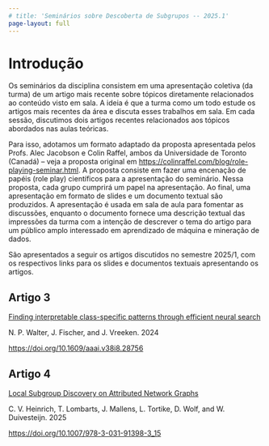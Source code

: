 ```yaml
---
# title: 'Seminários sobre Descoberta de Subgrupos -- 2025.1'
page-layout: full
---
```


# Introdução

Os seminários da disciplina consistem em uma apresentação coletiva (da turma) de um artigo mais recente
sobre tópicos diretamente relacionados ao conteúdo visto em sala. A ideia é que a turma
como um todo estude os artigos mais recentes da área e discuta esses trabalhos em sala.
Em cada sessão, discutimos dois artigos recentes relacionados aos tópicos abordados
nas aulas teóricas.

Para isso, adotamos um formato adaptado da proposta apresentada pelos Profs. Alec Jacobson
e Colin Raffel, ambos da Universidade de Toronto (Canadá) -- veja a proposta original
em <https://colinraffel.com/blog/role-playing-seminar.html>. A proposta consiste em
fazer uma encenação de papéis (role play) científicos para a apresentação do seminário.
Nessa proposta, cada grupo cumprirá um papel na apresentação. Ao final, uma apresentação
em formato de slides e um documento textual são produzidos. A apresentação é usada em sala
de aula para fomentar as discussões, enquanto o documento fornece uma descrição textual
das impressões da turma com a intenção de descrever o tema do artigo para um público 
amplo interessado em aprendizado de máquina e mineração de dados.

São apresentados a seguir os artigos discutidos no semestre 2025/1, com os respectivos
links para os slides e documentos textuais apresentando os artigos.

## Artigo 3

[Finding interpretable class-specific patterns through efficient neural search](seminario2/artigo3.qmd)

N. P. Walter, J. Fischer, and J. Vreeken. 2024

<https://doi.org/10.1609/aaai.v38i8.28756>


## Artigo 4

[Local Subgroup Discovery on Attributed Network Graphs](seminario2/artigo4.qmd)

C. V. Heinrich, T. Lombarts, J. Mallens, L. Tortike, D. Wolf, and W. Duivesteijn. 2025

<https://doi.org/10.1007/978-3-031-91398-3_15>
